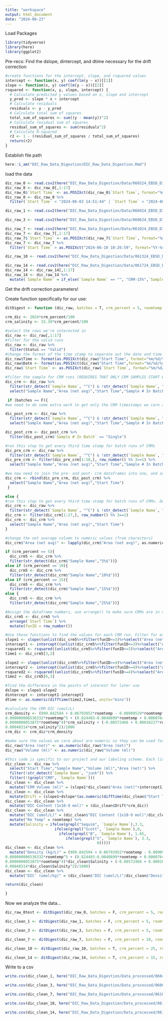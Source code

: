 ```yaml
---
title: "workspace"
output: html_document
date: "2024-08-23"
---
```

Load Packages
```r
library(tidyverse)
library(here)
library(ggplot2)
```
Pre-recs: Find the dslope, dintercept, and dtime necessary for the drift correction
```r
#create functions for the intercept, slope, and rsquared values
intercept <- function(x, y) coef(lm(y ~ x))[[1]]
slope <- function(x, y) coef(lm(y ~ x))[[2]]
rsquared <- function(x, y, slope, intercept) {
  # Calculate predicted y values based on x, slope and intercept
  y_pred <- slope * x + intercept
  # Calculate residuals
  residuals <- y - y_pred
  # Calculate total sum of squares
  total_sum_of_squares <- sum((y - mean(y))^2)
  # Calculate residual sum of squares
  residual_sum_of_squares <- sum(residuals^2)
  # Calculate R-squared
  r2 <- 1 - (residual_sum_of_squares / total_sum_of_squares)
  return(r2)
}
```

Establish file path
```r
here::i_am("DIC_Raw_Data_Digestion/DIC_Raw_Data_Digestion.Rmd")
```
load the data
```r
dic_raw_0 <- read.csv2(here("DIC_Raw_Data_Digestion/Data/060324_EBSD_DIT_Day0_DIC.csv"), check.names = F)
dic_raw_0 <- dic_raw_0[,1:17]
dic_raw_0$`Start Time` <- as.POSIXct(dic_raw_0$`Start Time`, format="%m/%d/%y %H:%M:%S")
dic_raw_0 <- dic_raw_0 %>%
  filter(`Start Time` < "2024-06-03 14:51:44" | `Start Time` > "2024-06-03 15:32:32") # need to filter out the mid-run CRMs so the function will run IN PROGRESS, RILEY QUESTION

dic_raw_1 <- read.csv2(here("DIC_Raw_Data_Digestion/Data/060424_EBSD_DIT_Day1_DIC.csv"),check.names = F)

dic_raw_3 <- read.csv2(here("DIC_Raw_Data_Digestion/Data/060624_EBSD_DIT_Day3_DIC.csv"),check.names = F)

dic_raw_7 <- read.csv2(here("DIC_Raw_Data_Digestion/Data/061024_EBSD_DIT_Day7_DIC.csv"),check.names = F)
dic_raw_7 <- dic_raw_7[,1:17]
dic_raw_7$`Start Time` <- as.POSIXct(dic_raw_7$`Start Time`, format="%m/%d/%y %H:%M:%S")
dic_raw_7 <- dic_raw_7 %>%
  filter(`Start Time` > as.POSIXct("2024-06-10 10:26:59", format="%Y-%m-%d %H:%M:%S")) #run was stopped to create a fresh standard, this code filters out the old standard

dic_raw_10 <- read.csv2(here("DIC_Raw_Data_Digestion/Data/061324_EBSD_DIT_Day10_DIC.csv"),check.names = F)

dic_raw_14 <- read.csv2(here("DIC_Raw_Data_Digestion/Data/061724_EBSD_DIT_Day14_DIC.csv"),check.names = F)
dic_raw_14 <- dic_raw_14[,1:17]
dic_raw_14 <- dic_raw_14 %>%
  mutate(`Sample Name` = if_else(`Sample Name` == "", "CRM-15%",`Sample Name`)) # mutate the name column so that blank cells are filled with CRM-15% so the function will run

```
Get the drift correction parameters!

Create function specifically for our use:
```r

ditDigest <- function (dic_raw, batches = T, crm_percent = 5, roomtemp = 22) {

crm_dic <- 2024*crm_percent/100
crm_salinity <- 33.30*crm_percent/100
  
#select the rows we're interested in
dic_raw <- dic_raw[,1:17]
#filter for the valid runs
dic_raw <- dic_raw %>%
  filter(Status == "Valid")
#change the format of the time stamp to separate out the date and time
dic_raw$Time <- format(as.POSIXct(dic_raw$"Start Time", format="%m/%d/%y %H:%M:%S"),"%H:%M:%S")
dic_raw$Date <- format(as.POSIXct(dic_raw$"Start Time",format="%m/%d/%y %H:%M:%S"),"%m-%d-%y")
dic_raw$`Start Time` <- as.POSIXct(dic_raw$`Start Time`, format="%m/%d/%y %H:%M:%S")

#filter the sample for CRM runs (REQUIRES THAT ONLY CRM SAMPLES START WITH A C) and select the columns we'll be working with
dic_crm <- dic_raw %>%
  filter(str_detect(`Sample Name`, "^C") & !str_detect(`Sample Name`, "junk")) %>%
  select("Sample Name","Area (net avg)","Start Time","Sample # In Batch")

 if (batches == F){
#we need to do some extra work to get only the CRM timestamps we care about by selecting the single runs separately, then joining the pre and post crm dataframes.

dic_post_crm <- dic_raw %>%
  filter(str_detect(`Sample Name`, "^C") & !str_detect(`Sample Name`, "junk")) %>%
  select("Sample Name","Area (net avg)","Start Time","Sample # In Batch") 

dic_post_crm <- dic_post_crm %>%
  filter(dic_post_crm$`Sample # In Batch` == "Single")

#run this step to get every third time stamp for batch runs of CRMs
dic_pre_crm <- dic_raw %>%
  filter(str_detect(`Sample Name`, "^C") & !str_detect(`Sample Name`, "junk"))
dic_pre_crm <- filter(dic_pre_crm[1:18,], row_number() %% 3==1) %>%
  select("Sample Name","Area (net avg)","Start Time","Sample # In Batch")

#we now need to join the pre- and post- crm dataframes into one, and select the columns we care about
dic_crm <- rbind(dic_pre_crm, dic_post_crm) %>%
  select("Sample Name","Area (net avg)","Start Time")
 }

else {
#run this step to get every third time stamp for batch runs of CRMs. Depending on the number of batches, you will have to adjust the number you're selecting (could be all). 
dic_crm <- dic_raw %>%
  filter(str_detect(`Sample Name`, "^C") & !str_detect(`Sample Name`, "junk"))
dic_crm <- filter(dic_crm[1:27,], row_number() %% 3==1)
dic_crm <- dic_crm %>%
  select("Sample Name","Area (net avg)","Start Time")
}

#change the net average column to numeric values (from characters)
dic_crm$"Area (net avg)" <- lapply(dic_crm$"Area (net avg)", as.numeric)

if (crm_percent == 5){
  dic_crm5 <- dic_crm %>%
  filter(str_detect(dic_crm$"Sample Name","5%$"))}
else if (crm_percent == 10){
  dic_crm5 <- dic_crm %>%
  filter(str_detect(dic_crm$"Sample Name","10%$"))}
else if (crm_percent == 15){
  dic_crm5 <- dic_crm %>%
  filter(str_detect(dic_crm$"Sample Name","15%$"))}
else {
  dic_crm5 <- dic_crm %>%
  filter(str_detect(dic_crm$"Sample Name","25%$"))}

#Assign the dataframe numbers, use arrange() to make sure CRMs are in correct order
dic_crm5 <- dic_crm5 %>%
  arrange(`Start Time`) %>%
  mutate(funID = row_number())

#Use those functions to find the values for each CRM run. Filter for each different CRM run.
slope1 <- slope((unlist(dic_crm5%>%filter(funID<=3)%>%select("Area (net avg)"))),c(1.2,1.5,1.8))  
intercept1 <- intercept((unlist(dic_crm5%>%filter(funID<=3)%>%select("Area (net avg)"))),c(1.2,1.5,1.8))
rsquared1 <- rsquared((unlist(dic_crm5%>%filter(funID<=3)%>%select("Area (net avg)"))),c(1.2,1.5,1.8), slope1,intercept1)
time1 <- dic_crm5[3,3]

slope2 <- slope((unlist(dic_crm5%>%filter(funID>=4)%>%select("Area (net avg)"))),c(1.2,1.5,1.8))  
intercept2 <- intercept((unlist(dic_crm5%>%filter(funID>=4)%>%select("Area (net avg)"))),c(1.2,1.5,1.8))
rsquared2 <- rsquared((unlist(dic_crm5%>%filter(funID>=4)%>%select("Area (net avg)"))),c(1.2,1.5,1.8), slope2,intercept2)
time2 <- dic_crm5[6,3]

#find the difference in the points of interest for later use
dslope <- slope1-slope2
dintercept <- intercept1-intercept2
dtime <- as.numeric(difftime(time2,time1, units="mins"))

#calculate the CRM DIC (umol/L)
crm_density <- (999.842594 + 0.06793952*roomtemp - 0.00909529*roomtemp^2 + 0.0001001685*roomtemp^3 -0.000001120083*roomtemp^4 +
0.000000006536332*roomtemp^5 + (0.824493-0.0040899*roomtemp + 0.000076438*roomtemp^2 - 0.00000082467*roomtemp^3 +
0.0000000053875*roomtemp^4)*crm_salinity + (-0.00572466 + 0.00010227*roomtemp - 0.0000016546*roomtemp^2)*crm_salinity^1.5 +
0.00048314*crm_salinity^2)/1000
crm_dic <- crm_dic*crm_density

#make sure the values we care about are numeric so they can be used for later calculations
dic_raw$"Area (net)" <- as.numeric(dic_raw$"Area (net)")
dic_raw$"Volume (ml)" <- as.numeric(dic_raw$"Volume (ml)")

#this code is specific to our project and our labeling scheme. Each line is separate because it relies on having the dataframe from the former line.
dic_clean <- dic_raw %>%
  select("Start Time","Sample Name","Volume (ml)","Area (net)") %>%
  filter(!str_detect(`Sample Name`, "junk")) %>%
  filter(!(grepl("CRM", `Sample Name`)))
dic_clean <- dic_clean %>%  
  mutate("CRM Volume (ml)" = (slope1*dic_clean$"Area (net)"+intercept1))
dic_clean <- dic_clean %>%
  mutate(Drift = (slope1+dslope*(as.numeric(difftime(dic_clean$"Start Time",time1, units="mins")))/dtime)*dic_clean$"Area (net)"+(intercept1+dintercept*(as.numeric(difftime(dic_clean$"Start Time",time1, units="mins")))/dtime))
dic_clean <- dic_clean %>%
  mutate("DIC Content (1x10-9 mol)" = (dic_clean$Drift*crm_dic))
dic_clean <- dic_clean %>%
  mutate("DIC (umol/L)" = (dic_clean$"DIC Content (1x10-9 mol)"/dic_clean$"Volume (ml)")) %>%
  mutate("Rm Temp" = roomtemp) %>%
  mutate(Salinity = ifelse(grepl("Sequim", `Sample Name`),3.3,
                      ifelse(grepl("Scott", `Sample Name`),0,
                        ifelse(grepl("B", `Sample Name`), 1.65,
                           ifelse(grepl("S", `Sample Name`), 3.3,
                                         0))))) 
dic_clean <- dic_clean %>%
  mutate("Density (kg/L)" = (999.842594 + 0.06793952*roomtemp - 0.00909529*roomtemp^2 + 0.0001001685*roomtemp^3 -0.000001120083*roomtemp^4 +
0.000000006536332*roomtemp^5 + (0.824493-0.0040899*roomtemp + 0.000076438*roomtemp^2 - 0.00000082467*roomtemp^3 +
0.0000000053875*roomtemp^4)*dic_clean$Salinity + (-0.00572466 + 0.00010227*roomtemp - 0.0000016546*roomtemp^2)*dic_clean$Salinity^1.5 +
0.00048314*dic_clean$Salinity^2)/1000) 
dic_clean <- dic_clean %>%
  mutate("DIC' (umol/kg)" = (dic_clean$"DIC (umol/L)"/dic_clean$"Density (kg/L)"))

return(dic_clean)

}
```

Now we analyze the data...
```r
dic_raw_0test <- ditDigest(dic_raw_0, batches = F, crm_percent = 5, roomtemp = 22) # not functional, don't run yet

dic_clean_1 <- ditDigest(dic_raw_1, batches = F, crm_percent = 5, roomtemp = 22)

dic_clean_3 <- ditDigest(dic_raw_3, batches = F, crm_percent = 5, roomtemp = 22)

dic_clean_7 <- ditDigest(dic_raw_7, batches = F, crm_percent = 10, roomtemp = 22)

dic_clean_10 <- ditDigest(dic_raw_10, batches = T, crm_percent = 25, roomtemp = 22)

dic_clean_14 <- ditDigest(dic_raw_14, batches = T, crm_percent = 15, roomtemp = 22)

```
Write to a csv
```r
write.csv(dic_clean_1, here("DIC_Raw_Data_Digestion/Data_processed/060424_EBSD_DIT_Day1_DIC_processed.csv"), row.names=FALSE)

write.csv(dic_clean_3, here("DIC_Raw_Data_Digestion/Data_processed/060624_EBSD_DIT_Day3_DIC_processed.csv"), row.names=FALSE)

write.csv(dic_clean_7, here("DIC_Raw_Data_Digestion/Data_processed/061024_EBSD_DIT_Day7_DIC_processed.csv"), row.names=FALSE)

write.csv(dic_clean_10, here("DIC_Raw_Data_Digestion/Data_processed/061324_EBSD_DIT_Day10_DIC_processed.csv"), row.names=FALSE)

write.csv(dic_clean_14, here("DIC_Raw_Data_Digestion/Data_processed/061724_EBSD_DIT_Day14_DIC_processed.csv"), row.names=FALSE)
```
